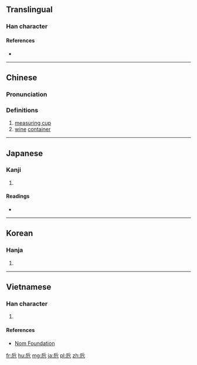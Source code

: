 {{also|巵}}
==Translingual==

===Han character===
{{Han char|rn=26|rad=卩|as=03|sn=5|four=7221<sub>7</sub>|canj=竹一尸山 (HMSU)|ids=⿸[[𠂋]][[㔾]]}}

====References====
* {{Han ref|kx=0159.040|dkj=02846|dj=0363.140|hdz=10311.040|uh=536E|ud=21358|bh=A567|bd=42343}}

----

==Chinese==
{{zh-forms}}

===Pronunciation===
{{zh-pron
|m=zhī
|c=zi1,zi6
|mc=
|oc=
|ma=
|cat=n
}}

===Definitions===
# [[measuring cup]]
# [[wine]] [[container]]

----

==Japanese==

===Kanji===
{{ja-kanji|grade=|rs=卩03}}

# {{defn|lang=ja|sort=卩03}}

====Readings====
* {{ja-readings|on=[[し]] (shi)|kun=[[さかずき]] (sakazuki)}}

----

==Korean==

===Hanja===
{{ko-hanja|hangeul=치|rv=chi|mr=ch'i}}

# {{defn|lang=ko|sort=卩03}}

----

==Vietnamese==

===Han character===
{{vi-readings|rs=卩03| hanviet = chi}}

# {{defn|lang=vi|sort=卩03}}

====References====
*[http://nomfoundation.org/common/nom_details.php?codepoint=536e Nom Foundation]

[[fr:卮]]
[[hu:卮]]
[[mg:卮]]
[[ja:卮]]
[[pl:卮]]
[[zh:卮]]